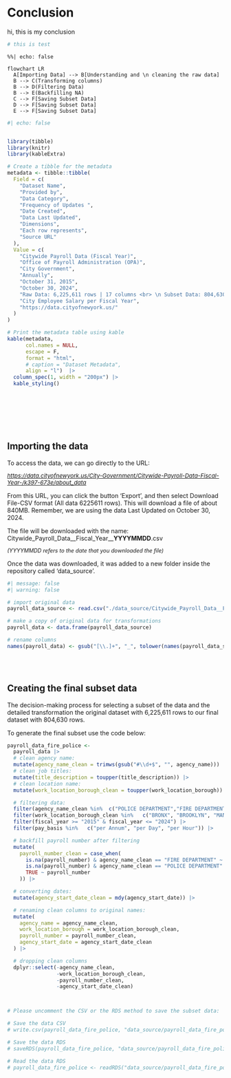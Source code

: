 # Conclusion

hi, this is my conclusion

```r
# this is test
```

```mermaid
%%| echo: false

flowchart LR
  A[Importing Data] --> B[Understanding and \n cleaning the raw data]
  B --> C(Transforming columns)
  B --> D(Filtering Data)
  B --> E(Backfilling NA)
  C --> F[Saving Subset Data]
  D --> F[Saving Subset Data]
  E --> F[Saving Subset Data]
```

```r
#| echo: false


library(tibble)
library(knitr)
library(kableExtra)

# Create a tibble for the metadata
metadata <- tibble::tibble(
  Field = c(
    "Dataset Name",
    "Provided by",
    "Data Category",
    "Frequency of Updates ", 
    "Date Created", 
    "Data Last Updated", 
    "Dimensions",
    "Each row represents",
    "Source URL"
  ),
  Value = c(
    "Citywide Payroll Data (Fiscal Year)",
    "Office of Payroll Administration (OPA)",
    "City Government",
    "Annually", 
    "October 31, 2015", 
    "October 30, 2024", 
    "Raw Data: 6,225,611 rows | 17 columns <br> \n Subset Data: 804,630 rows | 17 columns",
    "City Employee Salary per Fiscal Year",
    "https://data.cityofnewyork.us/"
  )
)

# Print the metadata table using kable
kable(metadata, 
      col.names = NULL, 
      escape = F,
      format = "html",
      # caption = "Dataset Metadata",
      align = "l")  |>
  column_spec(1, width = "200px") |>
  kable_styling()

```


\
\

\
\

::: panel-tabset
## **Importing the data**\

To access the data, we can go directly to the URL:\
<p style="font-size:95%; font-style:italic">
<https://data.cityofnewyork.us/City-Government/Citywide-Payroll-Data-Fiscal-Year-/k397-673e/about_data>
</p>

From this URL, you can click the button 'Export', and then select Download File-CSV format (All data 6225611 rows). This will download a file of about 840MB. Remember, we are using the data Last Updated on October 30, 2024.

The file will be downloaded with the name: Citywide_Payroll_Data\_\_Fiscal_Year\_\_**YYYYMMDD**.csv\
<p style="font-size:90%; font-style:italic">
(YYYYMMDD refers to the date that you downloaded the file)
</p>

Once the data was downloaded, it was added to a new folder inside the repository called 'data_source'.

```r
#| message: false
#| warning: false

# import original data
payroll_data_source <- read.csv("./data_source/Citywide_Payroll_Data__Fiscal_Year__20241111.csv")

# make a copy of original data for transformations
payroll_data <- data.frame(payroll_data_source)

# rename columns
names(payroll_data) <- gsub("[\\.]+", "_", tolower(names(payroll_data_source)))
```



\
\

## **Creating the final subset data**\

The decision-making process for selecting a subset of the data and the detailed transformation the original dataset with 6,225,611 rows to our final dataset with 804,630 rows.


To generate the final subset use the code below:

```r
payroll_data_fire_police <-
  payroll_data |>
  # clean agency name:
  mutate(agency_name_clean = trimws(gsub("#\\d+$", "", agency_name))) |>
  # clean job titles:
  mutate(title_description = toupper(title_description)) |> 
  # clean location name:
  mutate(work_location_borough_clean = toupper(work_location_borough)) |>

  # filtering data:
  filter(agency_name_clean %in%  c("POLICE DEPARTMENT","FIRE DEPARTMENT")) |>
  filter(work_location_borough_clean %in%   c("BRONX", "BROOKLYN", "MANHATTAN", "QUEENS", "RICHMOND")) |>
  filter(fiscal_year >= "2015" & fiscal_year <= "2024") |>
  filter(pay_basis %in%   c("per Annum", "per Day", "per Hour")) |>

  # backfill payroll number after filtering
  mutate(
    payroll_number_clean = case_when(
      is.na(payroll_number) & agency_name_clean == "FIRE DEPARTMENT" ~ 57,
      is.na(payroll_number) & agency_name_clean == "POLICE DEPARTMENT" ~ 56,
      TRUE ~ payroll_number
    )) |>

  # converting dates:
  mutate(agency_start_date_clean = mdy(agency_start_date)) |>

  # renaming clean columns to original names:
  mutate(
    agency_name = agency_name_clean,
    work_location_borough = work_location_borough_clean,
    payroll_number = payroll_number_clean,
    agency_start_date = agency_start_date_clean
  ) |>

  # dropping clean columns
  dplyr::select(-agency_name_clean,
                -work_location_borough_clean,
                -payroll_number_clean,
                -agency_start_date_clean)



# Please uncomment the CSV or the RDS method to save the subset data:

# Save the data CSV
# write.csv(payroll_data_fire_police, "data_source/payroll_data_fire_police.csv", row.names = FALSE)

# Save the data RDS
# saveRDS(payroll_data_fire_police, "data_source/payroll_data_fire_police.rds")

# Read the data RDS
# payroll_data_fire_police <- readRDS("data_source/payroll_data_fire_police.rds")
```


:::
